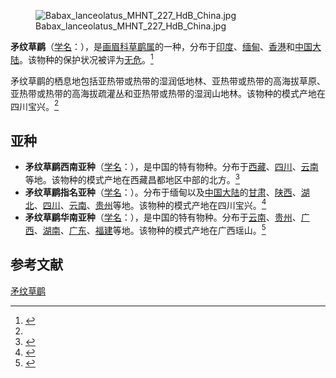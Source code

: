 {{Speciesbox
| name = 矛纹草鹛
| image = Babax lanceolatus.jpg
| status = LC | status_system = IUCN3.1
| genus = Babax
| species = lanceolatus
| authority = Verreaux, 1870<ref name='id3233'>{{cite web| url =http://www.bioinfo.cn/db05/BjdwSpecies.php?action=view&id=3233| title =矛纹草鹛| work =《中国动物物种编目数据库》| publisher =中国科学院微生物研究所| author =中国科学院动物研究所| accessdate =2009-04-04| deadurl =yes| archiveurl =https://web.archive.org/web/20160305091800/http://www.bioinfo.cn/db05/BjdwSpecies.php?action=view&id=3233| archivedate =2016-03-05}}</ref>
| range_map = 
}}
[[File:Babax_lanceolatus_MHNT_227_HdB_China.jpg|thumb]]

'''矛纹草鹛'''（[[学名|学名]]：{{lang|la|''Babax lanceolatus''}}），是[[画眉科|画眉科]][[草鹛属|草鹛属]]的一种，分布于[[印度|印度]]、[[缅甸|缅甸]]、[[香港|香港]]和[[中国大陆|中国大陆]]。该物种的保护状况被评为[[无危|无危]]。<ref>{{cite web|url=http://www.birdlife.org/datazone/speciesfactsheet.php?id=7975&m=0|title=Babax lanceolatus|publisher=[[国际鸟盟|BirdLife.org]]|accessdate=2011-06-27|archive-date=2016-03-04|archive-url=https://web.archive.org/web/20160304225507/http://www.birdlife.org/datazone/speciesfactsheet.php?id=7975&m=0|dead-url=no}}</ref>

矛纹草鹛的栖息地包括亚热带或热带的湿润低地林、亚热带或热带的高海拔草原、亚热带或热带的高海拔疏灌丛和亚热带或热带的湿润山地林。该物种的模式产地在四川宝兴。<ref name='id3233'/>

==亚种==
*'''矛纹草鹛西南亚种'''（[[学名|学名]]：{{lang|la|''Babax lanceolatus bonvaloti''}}），是中国的特有物种。分布于[[西藏|西藏]]、[[四川|四川]]、[[云南|云南]]等地。该物种的模式产地在西藏昌都地区中部的北方。<ref name='id3234'>{{cite web| url =http://www.bioinfo.cn/db05/BjdwSpecies.php?action=view&id=3234| title =矛纹草鹛西南亚种| work =《中国动物物种编目数据库》| publisher =中国科学院微生物研究所| author =中国科学院动物研究所| accessdate =2009-04-04| deadurl =yes| archiveurl =https://web.archive.org/web/20160305072225/http://www.bioinfo.cn/db05/BjdwSpecies.php?action=view&id=3234| archivedate =2016-03-05}}</ref>
*'''矛纹草鹛指名亚种'''（[[学名|学名]]：{{lang|la|''Babax lanceolatus lanceolatus''}}）。分布于缅甸以及[[中国大陆|中国大陆]]的[[甘肃|甘肃]]、[[陕西|陕西]]、[[湖北|湖北]]、[[四川|四川]]、[[云南|云南]]、[[贵州|贵州]]等地。该物种的模式产地在四川宝兴。<ref name='id3235'>{{cite web| url =http://www.bioinfo.cn/db05/BjdwSpecies.php?action=view&id=3235| title =矛纹草鹛指名亚种| work =《中国动物物种编目数据库》| publisher =中国科学院微生物研究所| author =中国科学院动物研究所| accessdate =2009-04-04| deadurl =yes| archiveurl =https://web.archive.org/web/20160305025926/http://www.bioinfo.cn/db05/BjdwSpecies.php?action=view&id=3235| archivedate =2016-03-05}}</ref>
*'''矛纹草鹛华南亚种'''（[[学名|学名]]：{{lang|la|''Babax lanceolatus latouchei''}}），是中国的特有物种。分布于[[云南|云南]]、[[贵州|贵州]]、[[广西|广西]]、[[湖南|湖南]]、[[广东|广东]]、[[福建|福建]]等地。该物种的模式产地在广西瑶山。<ref name='id3236'>{{cite web| url =http://www.bioinfo.cn/db05/BjdwSpecies.php?action=view&id=3236| title =矛纹草鹛华南亚种| work =《中国动物物种编目数据库》| publisher =中国科学院微生物研究所| author =中国科学院动物研究所| accessdate =2009-04-04| deadurl =yes| archiveurl =https://web.archive.org/web/20160305065034/http://www.bioinfo.cn/db05/BjdwSpecies.php?action=view&id=3236| archivedate =2016-03-05}}</ref>

== 参考文献 ==
{{commons category|Babax lanceolatus}}
{{reflist}}
{{Taxonbar|from=Q1587171}}

[[Category:草鹛属|矛纹草鹛]]